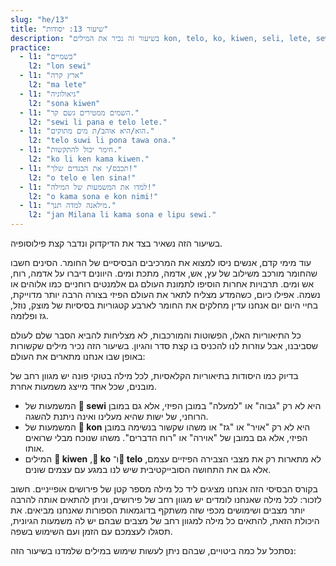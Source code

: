 ```yaml
---
slug: "he/13"
title: "שיעור 13: יסודות"
description: "בשיעור זה נכיר את המילים kon, telo, ko, kiwen, seli, lete, sewi!"
practice:
  - l1: "בשמיים"
    l2: "lon sewi"
  - l1: "ארץ קרה"
    l2: "ma lete"
  - l1: "גיאולוגיה"
    l2: "sona kiwen"
  - l1: "השמים ממטירים גשם קר."
    l2: "sewi li pana e telo lete."
  - l1: "הוא/היא אוהב/ת מים מתוקים."
    l2: "telo suwi li pona tawa ona."
  - l1: "חימר יכול להתקשות."
    l2: "ko li ken kama kiwen."
  - l1: "תכבס/י את הבגדים שלך!"
    l2: "o telo e len sina!"
  - l1: "למדו את המשמעות של המילה!"
    l2: "o kama sona e kon nimi!"
  - l1: "מילאנה למדה תנך."
    l2: "jan Milana li kama sona e lipu sewi."
---
```




בשיעור הזה נשאיר בצד את הדיקדוק ונדבר קצת פילוסופיה.

עוד מימי קדם, אנשים ניסו למצוא את המרכיבים הבסיסיים של החומר. הסינים חשבו שהחומר מורכב משילוב של עץ, אש, אדמה, מתכת ומים. היוונים דיברו על אדמה, רוח, אש ומים. תרבויות אחרות הוסיפו לתמונת העולם גם אלמנטים רוחניים כמו אלוהים או נשמה. אפילו כיום, כשהמדע מצליח לתאר את העולם הפיזי בצורה הרבה יותר מדוייקת, בחיי היום יום אנחנו עדין מחלקים את החומר לארבע קטגוריות בסיסיות של מוצק, נוזל, גז ופלזמה.

כל התיאוריות האלו, הפשוטות והמורכבות, לא מצליחות להביא הסבר שלם לעולם שסביבנו, אבל עוזרות לנו להכניס בו קצת סדר והגיון. בשיעור הזה נכיר מילים שקשורות באופן שבו אנחנו מתארים את העולם:

<List>
  <Word sl="kon" m="אויר, נשמה, משמעות, רוח הדברים" />
  <Word sl="telo" m="נוזל, מים" />
  <Word sl="ko" m="חומר במרקם צמיגי או אבקתי, כמו: חול, חימר, בצק או דבק" />
  <Word sl="kiwen" m="חומר מוצק, כמו: אבן, עץ, מתכת" />
  <Word sl="seli" m="אש, חם, לשרוף" />
  <Word sl="lete" m="קר, קור" />
  <Word sl="sewi" m="שמים, גבוה, נשמה" />
</List>

בדיוק כמו היסודות בתיאוריות הקלאסיות, לכל מילה בטוקי פונה יש מגוון רחב של מובנים, שכל אחד מייצג משמעות אחרת. 

* המשמעות של **󱥚 sewi** היא לא רק "גבוה" או "למעלה" במובן הפיזי, אלא גם במובן הרוחני, של ישות שהיא מעלינו ואינה ניתנת להשגה.
* המשמעות של **󱤝 kon** היא לא רק "אויר" או "גז" או משהו שקשור בנשימה במובן הפיזי, אלא גם במובן של "אוירה" או "רוח הדברים". משהו שנוכח מבלי שרואים אותו. 
* המילים **󱤛 kiwen** ,**󱤜 ko** ו־**󱥪 telo** לא מתארות רק את מצבי הצבירה הפיזיים עצמם, אלא גם את התחושה הסובייקטיבית  שיש לנו במגע עם עצמים שונים. 

בקורס הבסיסי הזה אנחנו מציגים ליד כל מילה מספר קטן של פירושים אופייניים. חשוב לזכור: לכל מילה שאנחנו לומדים יש מגוון רחב של פירושים, וניתן להתאים אותה להרבה יותר מצבים ושימושים מכפי שזה משתקף בדוגמאות הספורות שאנחנו מביאים. את היכולת הזאת, להתאים כל מילה למגוון רחב של מצבים שבהם יש לה משמעות הגיונית, תסגלו לעצמכם עם הזמן ועם השימוש בשפה.

נסתכל על כמה ביטויים, שבהם ניתן לעשות שימוש במילים שלמדנו בשיעור הזה:

<List>
  <Word sl="kiwen kasi" m="החלק הקשה של צמח כלשהו, עץ שמשמש לנגרות" />
  <Word sl="ko lete" m="מקפא, שלג" />
  <Word sl="kon sewi" m="ישות רוחנית" />
  <Word sl="telo nasa" m="משקה שגורם לשיכרות, אלכוהול" />
  <Sentence sl="lete li awen e moku." m="קור משמר את המזון." />
  <Sentence sl="seli li moku e kiwen kasi." m="האש איכלה את העץ." />
  <Sentence sl="telo li kama tan sewi." m="יורד גשם!" />
  <Sentence sl="o kama sona e kon toki!" m="יש ללמוד את המשמעות של הדברים!" />
</List>

<Practice exercises={frontmatter.practice} />

